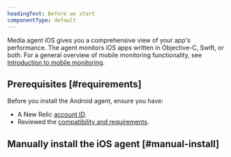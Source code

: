 ```yaml
---
headingText: Before we start
componentType: default
---
```


Media agent iOS gives you a comprehensive view of your app's performance. The agent monitors iOS apps written in Objective-C, Swift, or both. For a general overview of mobile monitoring functionality, see [Introduction to mobile monitoring](/docs/streaming-video-&-ads/installation/mobile/get-started).

## Prerequisites [#requirements]

Before you install the Android agent, ensure you have:

- A New Relic [account ID](/docs/accounts/accounts-billing/account-setup/account-id).
- Reviewed the [compatibility and requirements](/docs/streaming-video-&-ads/installation/mobile/ios/ios-compatibility-requirement).

## Manually install the iOS agent [#manual-install]

